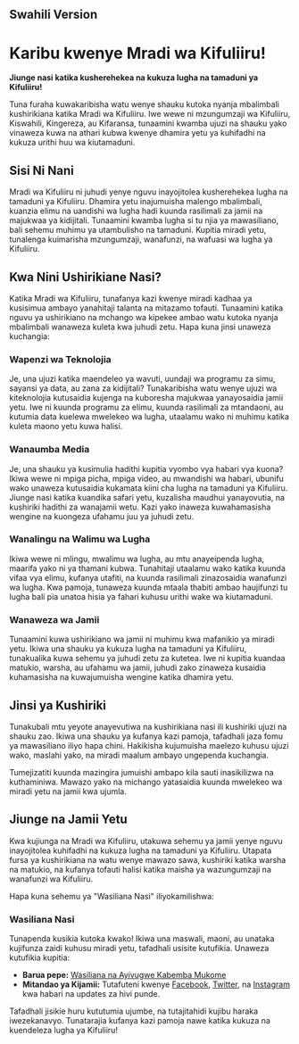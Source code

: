 
## Swahili Version

# Karibu kwenye Mradi wa Kifuliiru!

**Jiunge nasi katika kusherehekea na kukuza lugha na tamaduni ya Kifuliiru!**

Tuna furaha kuwakaribisha watu wenye shauku kutoka nyanja mbalimbali kushirikiana katika Mradi wa Kifuliiru. Iwe wewe ni mzungumzaji wa Kifuliiru, Kiswahili, Kingereza, au Kifaransa, tunaamini kwamba ujuzi na shauku yako vinaweza kuwa na athari kubwa kwenye dhamira yetu ya kuhifadhi na kukuza urithi huu wa kiutamaduni.

## Sisi Ni Nani

Mradi wa Kifuliiru ni juhudi yenye nguvu inayojitolea kusherehekea lugha na tamaduni ya Kifuliiru. Dhamira yetu inajumuisha malengo mbalimbali, kuanzia elimu na uandishi wa lugha hadi kuunda rasilimali za jamii na majukwaa ya kidijitali. Tunaamini kwamba lugha si tu njia ya mawasiliano, bali sehemu muhimu ya utambulisho na tamaduni. Kupitia miradi yetu, tunalenga kuimarisha mzungumzaji, wanafunzi, na wafuasi wa lugha ya Kifuliiru.

## Kwa Nini Ushirikiane Nasi?

Katika Mradi wa Kifuliiru, tunafanya kazi kwenye miradi kadhaa ya kusisimua ambayo yanahitaji talanta na mitazamo tofauti. Tunaamini katika nguvu ya ushirikiano na mchango wa kipekee ambao watu kutoka nyanja mbalimbali wanaweza kuleta kwa juhudi zetu. Hapa kuna jinsi unaweza kuchangia:

### Wapenzi wa Teknolojia

Je, una ujuzi katika maendeleo ya wavuti, uundaji wa programu za simu, sayansi ya data, au zana za kidijitali? Tunakaribisha watu wenye ujuzi wa kiteknolojia kutusaidia kujenga na kuboresha majukwaa yanayosaidia jamii yetu. Iwe ni kuunda programu za elimu, kuunda rasilimali za mtandaoni, au kutumia data kuelewa mwelekeo wa lugha, utaalamu wako ni muhimu katika kuleta maono yetu kuwa halisi.

### Wanaumba Media

Je, una shauku ya kusimulia hadithi kupitia vyombo vya habari vya kuona? Ikiwa wewe ni mpiga picha, mpiga video, au mwandishi wa habari, ubunifu wako unaweza kutusaidia kukamata kiini cha lugha na tamaduni ya Kifuliiru. Jiunge nasi katika kuandika safari yetu, kuzalisha maudhui yanayovutia, na kushiriki hadithi za wanajamii wetu. Kazi yako inaweza kuwahamasisha wengine na kuongeza ufahamu juu ya juhudi zetu.

### Wanalingu na Walimu wa Lugha

Ikiwa wewe ni mlingu, mwalimu wa lugha, au mtu anayeipenda lugha, maarifa yako ni ya thamani kubwa. Tunahitaji utaalamu wako katika kuunda vifaa vya elimu, kufanya utafiti, na kuunda rasilimali zinazosaidia wanafunzi wa lugha. Kwa pamoja, tunaweza kuunda mtaala thabiti ambao haujifunzi tu lugha bali pia unatoa hisia ya fahari kuhusu urithi wake wa kiutamaduni.

### Wanaweza wa Jamii

Tunaamini kuwa ushirikiano wa jamii ni muhimu kwa mafanikio ya miradi yetu. Ikiwa una shauku ya kukuza lugha na tamaduni ya Kifuliiru, tunakualika kuwa sehemu ya juhudi zetu za kutetea. Iwe ni kupitia kuandaa matukio, warsha, au ufahamu wa jamii, juhudi zako zinaweza kusaidia kuhamasisha na kuwajumuisha wengine katika dhamira yetu.

## Jinsi ya Kushiriki

Tunakubali mtu yeyote anayevutiwa na kushirikiana nasi ili kushiriki ujuzi na shauku zao. Ikiwa una shauku ya kufanya kazi pamoja, tafadhali jaza fomu ya mawasiliano iliyo hapa chini. Hakikisha kujumuisha maelezo kuhusu ujuzi wako, maslahi yako, na miradi maalum ambayo ungependa kuchangia.

Tumejizatiti kuunda mazingira jumuishi ambapo kila sauti inasikilizwa na kuthaminiwa. Mawazo yako na michango yatasaidia kuunda mwelekeo wa miradi yetu na jamii kwa ujumla.

## Jiunge na Jamii Yetu

Kwa kujiunga na Mradi wa Kifuliiru, utakuwa sehemu ya jamii yenye nguvu inayojitolea kuhifadhi na kukuza lugha na tamaduni ya Kifuliiru. Utapata fursa ya kushirikiana na watu wenye mawazo sawa, kushiriki katika warsha na matukio, na kufanya tofauti halisi katika maisha ya wazungumzaji na wanafunzi wa Kifuliiru.

Hapa kuna sehemu ya "Wasiliana Nasi" iliyokamilishwa:

### Wasiliana Nasi

Tunapenda kusikia kutoka kwako! Ikiwa una maswali, maoni, au unataka kujifunza zaidi kuhusu miradi yetu, tafadhali usisite kutufikia. Unaweza kutufikia kupitia:

- **Barua pepe:** [Wasiliana na Ayivugwe Kabemba Mukome](https://www.ayivugwekabemba.me/contact)
- **Mitandao ya Kijamii:** Tutafuteni kwenye [Facebook](https://www.facebook.com/Ibufuliiru/), [Twitter](https://twitter.com/ibufuliiru?lang=en), na [Instagram](https://www.instagram.com/ibufuliiru/?hl=en) kwa habari na updates za hivi punde.

Tafadhali jisikie huru kututumia ujumbe, na tutajitahidi kujibu haraka iwezekanavyo. Tunatarajia kufanya kazi pamoja nawe katika kukuza na kuendeleza lugha ya Kifuliiru!
